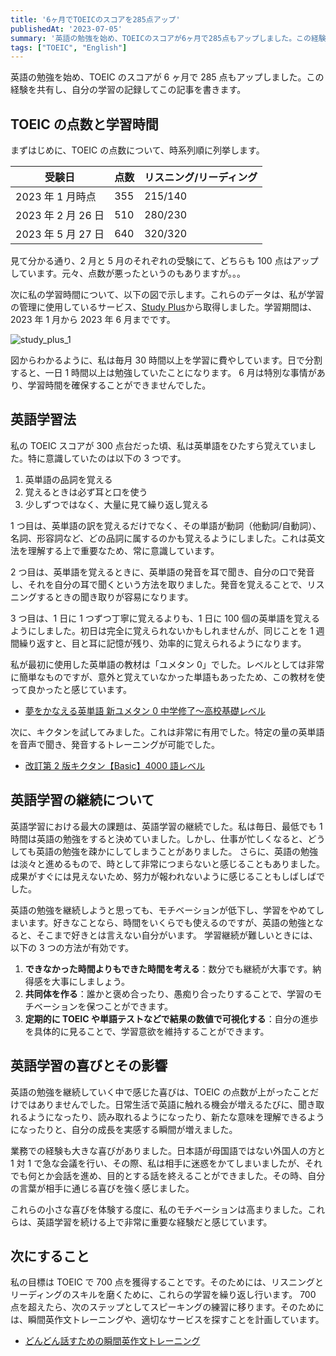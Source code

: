 ```yaml
---
title: '6ヶ月でTOEICのスコアを285点アップ'
publishedAt: '2023-07-05'
summary: '英語の勉強を始め、TOEICのスコアが6ヶ月で285点もアップしました。この経験を共有し、自分の学習の記録してこの記事を書きます。'
tags: ["TOEIC", "English"]
---
```


英語の勉強を始め、TOEIC のスコアが 6 ヶ月で 285 点もアップしました。この経験を共有し、自分の学習の記録してこの記事を書きます。

## TOEIC の点数と学習時間

まずはじめに、TOEIC の点数について、時系列順に列挙します。

| 受験日             | 点数 | リスニング/リーディング |
| ------------------ | ---- | ----------------------- |
| 2023 年 1 月時点   | 355  | 215/140                 |
| 2023 年 2 月 26 日 | 510  | 280/230                 |
| 2023 年 5 月 27 日 | 640  | 320/320                 |

見て分かる通り、2 月と 5 月のそれぞれの受験にて、どちらも 100 点はアップしています。元々、点数が悪ったというのもありますが。。。

次に私の学習時間について、以下の図で示します。これらのデータは、私が学習の管理に使用しているサービス、[Study Plus](https://www.studyplus.jp/)から取得しました。学習期間は、2023 年 1 月から 2023 年 6 月までです。

<Image
  src="https://res.cloudinary.com/silverbirder/image/upload/v1688543381/silver-birder.github.io/blog/study_plus_1.png"
  width={1060}
  height={622}
  alt="study_plus_1"
/>

図からわかるように、私は毎月 30 時間以上を学習に費やしています。日で分割すると、一日 1 時間以上は勉強していたことになります。
6 月は特別な事情があり、学習時間を確保することができませんでした。

## 英語学習法

私の TOEIC スコアが 300 点台だった頃、私は英単語をひたすら覚えていました。特に意識していたのは以下の 3 つです。

1. 英単語の品詞を覚える
2. 覚えるときは必ず耳と口を使う
3. 少しずつではなく、大量に見て繰り返し覚える

1 つ目は、英単語の訳を覚えるだけでなく、その単語が動詞（他動詞/自動詞）、名詞、形容詞など、どの品詞に属するのかも覚えるようにしました。これは英文法を理解する上で重要なため、常に意識しています。

2 つ目は、英単語を覚えるときに、英単語の発音を耳で聞き、自分の口で発音し、それを自分の耳で聞くという方法を取りました。発音を覚えることで、リスニングするときの聞き取りが容易になります。

3 つ目は、1 日に 1 つずつ丁寧に覚えるよりも、1 日に 100 個の英単語を覚えるようにしました。初日は完全に覚えられないかもしれませんが、同じことを 1 週間繰り返すと、目と耳に記憶が残り、効率的に覚えられるようになります。

私が最初に使用した英単語の教材は「ユメタン 0」でした。レベルとしては非常に簡単なものですが、意外と覚えていなかった単語もあったため、この教材を使って良かったと感じています。

- [夢をかなえる英単語 新ユメタン 0 中学修了〜高校基礎レベル](https://amzn.to/3NYea40)

次に、キクタンを試してみました。これは非常に有用でした。特定の量の英単語を音声で聞き、発音するトレーニングが可能でした。

- [改訂第 2 版キクタン【Basic】4000 語レベル](https://amzn.to/3K7jCiP)

## 英語学習の継続について

英語学習における最大の課題は、英語学習の継続でした。私は毎日、最低でも 1 時間は英語の勉強をすると決めていました。しかし、仕事が忙しくなると、どうしても英語の勉強を疎かにしてしまうことがありました。 さらに、英語の勉強は淡々と進めるもので、時として非常につまらないと感じることもありました。成果がすぐには見えないため、努力が報われないように感じることもしばしばでした。

英語の勉強を継続しようと思っても、モチベーションが低下し、学習をやめてしまいます。好きなことなら、時間をいくらでも使えるのですが、英語の勉強となると、そこまで好きとは言えない自分がいます。 学習継続が難しいときには、以下の 3 つの方法が有効です。

1. **できなかった時間よりもできた時間を考える**：数分でも継続が大事です。納得感を大事にしましょう。
2. **共同体を作る**：誰かと褒め合ったり、愚痴り合ったりすることで、学習のモチベーションを保つことができます。
3. **定期的に TOEIC や単語テストなどで結果の数値で可視化する**：自分の進歩を具体的に見ることで、学習意欲を維持することができます。

## 英語学習の喜びとその影響

英語の勉強を継続していく中で感じた喜びは、TOEIC の点数が上がったことだけではありませんでした。日常生活で英語に触れる機会が増えるたびに、聞き取れるようになったり、読み取れるようになったり、新たな意味を理解できるようになったりと、自分の成長を実感する瞬間が増えました。

業務での経験も大きな喜びがありました。日本語が母国語ではない外国人の方と 1 対 1 で急な会議を行い、その際、私は相手に迷惑をかてしまいましたが、それでも何とか会話を進め、目的とする話を終えることができました。その時、自分の言葉が相手に通じる喜びを強く感じました。

これらの小さな喜びを体験する度に、私のモチベーションは高まりました。これらは、英語学習を続ける上で非常に重要な経験だと感じています。

## 次にすること

私の目標は TOEIC で 700 点を獲得することです。そのためには、リスニングとリーディングのスキルを磨くために、これらの学習を繰り返し行います。
700 点を超えたら、次のステップとしてスピーキングの練習に移ります。そのためには、瞬間英作文トレーニングや、適切なサービスを探すことを計画しています。

- [どんどん話すための瞬間英作文トレーニング](https://amzn.to/3pA1y9P)
